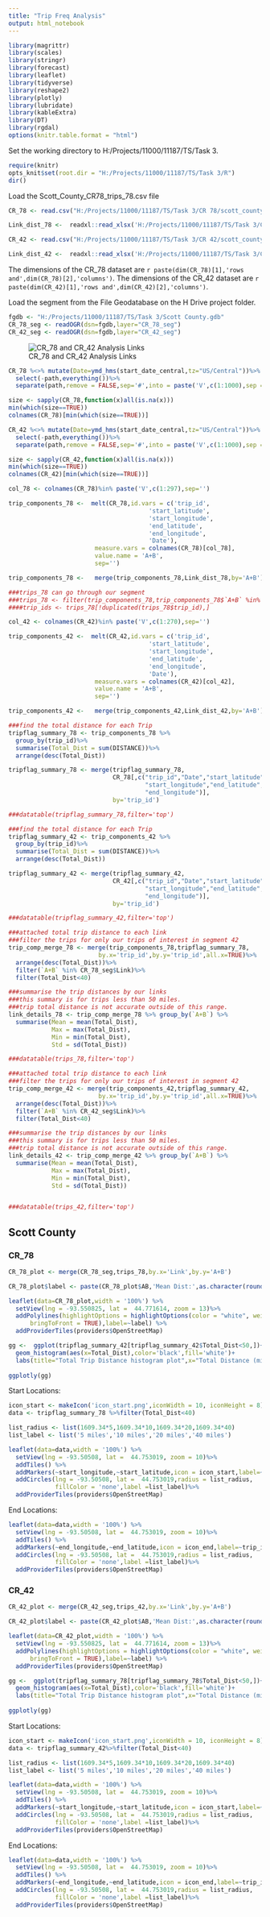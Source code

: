 ```yaml
---
title: "Trip Freq Analysis"
output: html_notebook
---
```


```r
library(magrittr)
library(scales)
library(stringr)
library(forecast)
library(leaflet)
library(tidyverse)
library(reshape2)
library(plotly)
library(lubridate)
library(kableExtra)
library(DT)
library(rgdal)
options(knitr.table.format = "html") 
```


Set the working directory to H:/Projects/11000/11187/TS/Task 3.

```r
require(knitr)
opts_knit$set(root.dir = "H:/Projects/11000/11187/TS/Task 3/R")
dir()
```


Load the Scott_County_CR78_trips_78.csv file

```r


CR_78 <- read.csv("H:/Projects/11000/11187/TS/Task 3/CR 78/scott_county_CR78_trips.csv",stringsAsFactors = FALSE)

Link_dist_78 <-  readxl::read_xlsx('H:/Projects/11000/11187/TS/Task 3/CR 78/scott_county_CR78_trips.xlsx',sheet = 'LinkDistances')

CR_42 <- read.csv("H:/Projects/11000/11187/TS/Task 3/CR 42/scott_county_CR42_trips.csv",stringsAsFactors = FALSE)

Link_dist_42 <-  readxl::read_xlsx('H:/Projects/11000/11187/TS/Task 3/CR 42/scott_county_CR42_trips.xlsx',sheet = 'LinkDistances')

```

The dimensions of the CR_78 dataset are `r paste(dim(CR_78)[1],'rows and',dim(CR_78)[2],'columns')`.
The dimensions of the CR_42 dataset are `r paste(dim(CR_42)[1],'rows and',dim(CR_42)[2],'columns')`.

Load the segment from the File Geodatabase on the H Drive project folder.

```r

fgdb <- "H:/Projects/11000/11187/TS/Task 3/Scott County.gdb"
CR_78_seg <- readOGR(dsn=fgdb,layer="CR_78_seg")
CR_42_seg <- readOGR(dsn=fgdb,layer="CR_42_seg")

```

![CR_78 and CR_42 Analysis Links](Segment_Overview.png)

```r
CR_78 %<>% mutate(Date=ymd_hms(start_date_central,tz="US/Central"))%>%
  select(-path,everything())%>%
  separate(path,remove = FALSE,sep='#',into = paste('V',c(1:1000),sep = ''))

size <- sapply(CR_78,function(x)all(is.na(x)))
min(which(size==TRUE))
colnames(CR_78)[min(which(size==TRUE))]

CR_42 %<>% mutate(Date=ymd_hms(start_date_central,tz="US/Central"))%>%
  select(-path,everything())%>%
  separate(path,remove = FALSE,sep='#',into = paste('V',c(1:1000),sep = ''))

size <- sapply(CR_42,function(x)all(is.na(x)))
min(which(size==TRUE))
colnames(CR_42)[min(which(size==TRUE))]
```

```r

col_78 <- colnames(CR_78)%in% paste('V',c(1:297),sep='')

trip_components_78 <-  melt(CR_78,id.vars = c('trip_id',
                                       'start_latitude',
                                       'start_longitude',
                                       'end_latitude',
                                       'end_longitude',
                                       'Date'),
                        measure.vars = colnames(CR_78)[col_78],
                        value.name = 'A+B',
                        sep='') 

trip_components_78 <-   merge(trip_components_78,Link_dist_78,by='A+B') %>% arrange(trip_id)

###trips_78 can go through our segment
###trips_78 <- filter(trip_components_78,trip_components_78$`A+B` %in% CR_78_seg$Link)
####trip_ids <- trips_78[!duplicated(trips_78$trip_id),]

col_42 <- colnames(CR_42)%in% paste('V',c(1:270),sep='')

trip_components_42 <-  melt(CR_42,id.vars = c('trip_id',
                                       'start_latitude',
                                       'start_longitude',
                                       'end_latitude',
                                       'end_longitude',
                                       'Date'),
                        measure.vars = colnames(CR_42)[col_42],
                        value.name = 'A+B',
                        sep='') 

trip_components_42 <-   merge(trip_components_42,Link_dist_42,by='A+B') %>% arrange(trip_id)


```

```r
###find the total distance for each Trip
tripflag_summary_78 <- trip_components_78 %>%
  group_by(trip_id)%>%
  summarise(Total_Dist = sum(DISTANCE))%>%
  arrange(desc(Total_Dist))

tripflag_summary_78 <- merge(tripflag_summary_78,
                             CR_78[,c("trip_id","Date","start_latitude",
                                      "start_longitude","end_latitude",
                                      "end_longitude")],
                             by='trip_id')

###datatable(tripflag_summary_78,filter='top')

###find the total distance for each Trip
tripflag_summary_42 <- trip_components_42 %>%
  group_by(trip_id)%>%
  summarise(Total_Dist = sum(DISTANCE))%>%
  arrange(desc(Total_Dist))

tripflag_summary_42 <- merge(tripflag_summary_42,
                             CR_42[,c("trip_id","Date","start_latitude",
                                      "start_longitude","end_latitude",
                                      "end_longitude")],
                             by='trip_id')

###datatable(tripflag_summary_42,filter='top')

```


```r
###attached total trip distance to each link
###filter the trips for only our trips of interest in segment 42
trip_comp_merge_78 <- merge(trip_components_78,tripflag_summary_78,
                         by.x='trip_id',by.y='trip_id',all.x=TRUE)%>%
  arrange(desc(Total_Dist))%>%
  filter(`A+B` %in% CR_78_seg$Link)%>%
  filter(Total_Dist<40)

###summarise the trip distances by our links 
###this summary is for trips less than 50 miles.
###trip total distance is not accurate outside of this range. 
link_details_78 <- trip_comp_merge_78 %>% group_by(`A+B`) %>%
  summarise(Mean = mean(Total_Dist),
            Max = max(Total_Dist),
            Min = min(Total_Dist),
            Std = sd(Total_Dist))

###datatable(trips_78,filter='top')

###attached total trip distance to each link
###filter the trips for only our trips of interest in segment 42
trip_comp_merge_42 <- merge(trip_components_42,tripflag_summary_42,
                         by.x='trip_id',by.y='trip_id',all.x=TRUE)%>%
  arrange(desc(Total_Dist))%>%
  filter(`A+B` %in% CR_42_seg$Link)%>%
  filter(Total_Dist<40)

###summarise the trip distances by our links 
###this summary is for trips less than 50 miles.
###trip total distance is not accurate outside of this range. 
link_details_42 <- trip_comp_merge_42 %>% group_by(`A+B`) %>%
  summarise(Mean = mean(Total_Dist),
            Max = max(Total_Dist),
            Min = min(Total_Dist),
            Std = sd(Total_Dist))


###datatable(trips_42,filter='top')


```


## Scott County {.tabset .tabset-fade}

### CR_78


```r

CR_78_plot <- merge(CR_78_seg,trips_78,by.x='Link',by.y='A+B')

CR_78_plot$label <- paste(CR_78_plot$AB,'Mean Dist:',as.character(round(CR_78_plot$Mean,2)))

leaflet(data=CR_78_plot,width = '100%') %>%
  setView(lng = -93.550825, lat =  44.771614, zoom = 13)%>%
  addPolylines(highlightOptions = highlightOptions(color = "white", weight = 2,
      bringToFront = TRUE),label=~label) %>% 
  addProviderTiles(providers$OpenStreetMap)

```

```r
gg <-  ggplot(tripflag_summary_42[tripflag_summary_42$Total_Dist<50,])+
  geom_histogram(aes(x=Total_Dist),color='black',fill='white')+
  labs(title="Total Trip Distance histogram plot",x="Total Distance (miles)", y = "Count")
  
ggplotly(gg)

```


Start Locations:
```r
icon_start <- makeIcon('icon_start.png',iconWidth = 10, iconHeight = 8)
data <- tripflag_summary_78 %>%filter(Total_Dist<40)

list_radius <- list(1609.34*5,1609.34*10,1609.34*20,1609.34*40)
list_label <- list('5 miles','10 miles','20 miles','40 miles')
```

```r

leaflet(data=data,width = '100%') %>%
  setView(lng = -93.50508, lat =  44.753019, zoom = 10)%>%
  addTiles() %>% 
  addMarkers(~start_longitude,~start_latitude,icon = icon_start,label=~trip_id) %>%
  addCircles(lng = -93.50508, lat =  44.753019,radius = list_radius,
             fillColor = 'none',label =list_label)%>%
  addProviderTiles(providers$OpenStreetMap)

```


End Locations:

```r


leaflet(data=data,width = '100%') %>%
  setView(lng = -93.50508, lat =  44.753019, zoom = 10)%>%
  addTiles() %>% 
  addMarkers(~end_longitude,~end_latitude,icon = icon_end,label=~trip_id) %>%
  addCircles(lng = -93.50508, lat =  44.753019,radius = list_radius,
             fillColor = 'none',label =list_label)%>%
  addProviderTiles(providers$OpenStreetMap)

```



### CR_42


```r

CR_42_plot <- merge(CR_42_seg,trips_42,by.x='Link',by.y='A+B')

CR_42_plot$label <- paste(CR_42_plot$AB,'Mean Dist:',as.character(round(CR_42_plot$Mean,2)))

leaflet(data=CR_42_plot,width = '100%') %>%
  setView(lng = -93.550825, lat =  44.771614, zoom = 13)%>%
  addPolylines(highlightOptions = highlightOptions(color = "white", weight = 2,
      bringToFront = TRUE),label=~label) %>% 
  addProviderTiles(providers$OpenStreetMap)

```

```r
gg <-  ggplot(tripflag_summary_78[tripflag_summary_78$Total_Dist<50,])+
  geom_histogram(aes(x=Total_Dist),color='black',fill='white')+
  labs(title="Total Trip Distance histogram plot",x="Total Distance (miles)", y = "Count")
  
ggplotly(gg)

```

Start Locations:
```r
icon_start <- makeIcon('icon_start.png',iconWidth = 10, iconHeight = 8)
data <- tripflag_summary_42%>%filter(Total_Dist<40)

list_radius <- list(1609.34*5,1609.34*10,1609.34*20,1609.34*40)
list_label <- list('5 miles','10 miles','20 miles','40 miles')
```

```r

leaflet(data=data,width = '100%') %>%
  setView(lng = -93.50508, lat =  44.753019, zoom = 10)%>%
  addTiles() %>% 
  addMarkers(~start_longitude,~start_latitude,icon = icon_start,label=~trip_id) %>%
  addCircles(lng = -93.50508, lat =  44.753019,radius = list_radius,
             fillColor = 'none',label =list_label)%>%
  addProviderTiles(providers$OpenStreetMap)

```


End Locations:

```r

leaflet(data=data,width = '100%') %>%
  setView(lng = -93.50508, lat =  44.753019, zoom = 10)%>%
  addTiles() %>% 
  addMarkers(~end_longitude,~end_latitude,icon = icon_end,label=~trip_id) %>%
  addCircles(lng = -93.50508, lat =  44.753019,radius = list_radius,
             fillColor = 'none',label =list_label)%>%
  addProviderTiles(providers$OpenStreetMap)

```
